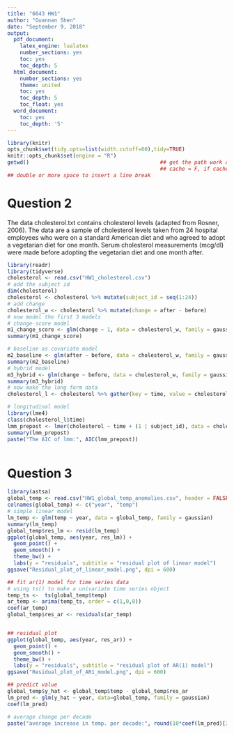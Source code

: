 ```yaml
---
title: "6643 HW1"
author: "Guannan Shen"
date: "September 9, 2018"
output: 
  pdf_document:
    latex_engine: lualatex
    number_sections: yes
    toc: yes
    toc_depth: 5
  html_document:
    number_sections: yes
    theme: united
    toc: yes
    toc_depth: 5
    toc_float: yes
  word_document:
    toc: yes
    toc_depth: '5'
---
```


```r
library(knitr)
opts_chunk$set(tidy.opts=list(width.cutoff=60),tidy=TRUE)
knitr::opts_chunk$set(engine = "R")
getwd()                                          ## get the path work directory
                                                 ## cache = F, if cache = T, will not revaluate code chunk everytime
## double or more space to insert a line break
```

# Question 2
The data cholesterol.txt contains cholesterol levels (adapted from Rosner, 2006).  The data are a sample of cholesterol levels taken from 24 hospital employees who were on a standard American diet and who agreed to adopt a vegetarian diet for one month.  Serum cholesterol measurements (mcg/dl) were made before adopting the vegetarian diet and one month after.
```r
library(readr)
library(tidyverse)
cholesterol <- read.csv("HW1_cholesterol.csv")
# add the subject id
dim(cholesterol)
cholesterol <- cholesterol %>% mutate(subject_id = seq(1:24))
# add change
cholesterol_w <- cholesterol %>% mutate(change = after - before)
# now model the first 3 models
# change-score model
m1_change_score <- glm(change ~ 1, data = cholesterol_w, family = gaussian)
summary(m1_change_score)

# baseline as covariate model
m2_baseline <- glm(after ~ before, data = cholesterol_w, family = gaussian)
summary(m2_baseline)
# hybrid model
m3_hybrid <- glm(change ~ before, data = cholesterol_w, family = gaussian)
summary(m3_hybrid)
# now make the long form data
cholesterol_l <- cholesterol %>% gather(key = time, value = cholesterol, before:after)

# longitudinal model 
library(lme4)
class(cholesterol_l$time)
lmm_prepost <- lmer(cholesterol ~ time + (1 | subject_id), data = cholesterol_l) 
summary(lmm_prepost)
paste("The AIC of lmm:", AIC(lmm_prepost))



```

# Question 3

```r
library(astsa)
global_temp <- read.csv("HW1_global_temp_anomalies.csv", header = FALSE)
colnames(global_temp) <- c("year", "temp")
# simple linear model
lm_temp <- glm(temp ~ year, data = global_temp, family = gaussian)
summary(lm_temp)
global_temp$res_lm <- resid(lm_temp)
ggplot(global_temp, aes(year, res_lm)) +
  geom_point() +
  geom_smooth() +
  theme_bw() +
  labs(y = "residuals", subtitle = "residual plot of linear model")
ggsave("Residual_plot_of_linear_model.png", dpi = 600)

## fit ar(1) model for time series data
# using ts() to make a univariate time series object
temp_ts <-  ts(global_temp$temp)
ar_temp <- arima(temp_ts, order = c(1,0,0))
coef(ar_temp)
global_temp$res_ar <- residuals(ar_temp)


## residual plot 
ggplot(global_temp, aes(year, res_ar)) +
  geom_point() +
  geom_smooth() +
  theme_bw() +
  labs(y = "residuals", subtitle = "residual plot of AR(1) model")
ggsave("Residual_plot_of_AR1_model.png", dpi = 600)

## predict value 
global_temp$y_hat <- global_temp$temp - global_temp$res_ar 
lm_pred <- glm(y_hat ~ year, data=global_temp, family = gaussian)
coef(lm_pred)

# average change per decade
paste("average increase in temp. per decade:", round(10*coef(lm_pred)[2],4))

```
